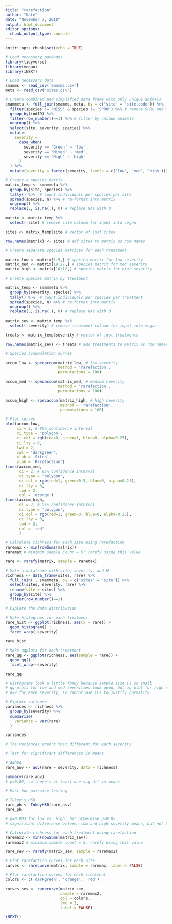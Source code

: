 ---
title: "rarefaction"
author: "Kate"
date: "November 7, 2018"
output: html_document
editor_options: 
  chunk_output_type: console
---

```{r setup, include=FALSE}
knitr::opts_chunk$set(echo = TRUE)
```


```{r packages and data, include=FALSE}

# Load necessary packages
library(tidyverse)
library(vegan)
library(iNEXT)

# Load necessary data
smamms <- read_csv('smamms.csv')
meta <- read_csv('sites.csv')

```


```{r simplified data frame}

# Create combined and simplified data frame with only unique animals
smammeta <- full_join(smamms, meta, by = c("site" = "site.code")) %>% 
  filter(species != 'MISS' & species != 'SPRU') %>% # remove SPRU and MISS
  group_by(indID) %>% 
  filter(row_number()==1) %>% # filter by unique animals
  ungroup() %>% 
  select(site, severity, species) %>% 
  mutate(
    severity = 
      case_when(
        severity == 'Green' ~ 'low',
        severity == 'Mixed' ~ 'med',
        severity == 'High' ~ 'high'
      )
  ) %>% 
  mutate(severity = factor(severity, levels = c('low', 'med', 'high')))

```


```{r species matrix, include=FALSE}

# Create a species matrix
matrix_temp <- smammeta %>% 
  group_by(site, species) %>% 
  tally() %>%  # count individuals per species per site
  spread(species, n) %>% # re-format into matrix
  ungroup() %>% 
  replace(., is.na(.), 0) # replace NAs with 0

matrix <- matrix_temp %>% 
  select(-site) # remove site column for input into vegan

sites <- matrix_temp$site # vector of just sites

row.names(matrix) <- sites # add sites to matrix as row names

# Create separate species matrices for each treatment

matrix_low <- matrix[1:9,] # species matrix for low severity
matrix_med <- matrix[19:27,] # species matrix for med severity
matrix_high <- matrix[10:18,] # species matrix for high severity

# Create species matrix by treatment

matrix_temp <- smammeta %>% 
  group_by(severity, species) %>% 
  tally() %>%  # count individuals per species per treatment
  spread(species, n) %>% # re-format into matrix
  ungroup() %>% 
  replace(., is.na(.), 0) # replace NAs with 0
  
matrix_sev <- matrix_temp %>% 
  select(-severity) # remove treatment column for input into vegan

treats <- matrix_temp$severity # vector of just treatments

row.names(matrix_sev) <- treats # add treatments to matrix as row names

```


```{r species accumulation}

# Species accumulation curves

accum_low <- specaccum(matrix_low, # low severity
                       method = 'rarefaction', 
                       permutations = 100)

accum_med <- specaccum(matrix_med, # medium severity
                       method = 'rarefaction',
                       permutations = 100)

accum_high <- specaccum(matrix_high, # high severity
                        method = 'rarefaction',
                        permutations = 100)

# Plot curves
plot(accum_low,
     ci = 2, # 95% confidence interval
     ci.type = 'polygon',
     ci.col = rgb(red=0, green=1, blue=0, alpha=0.25),
     ci.lty = 0,
     lwd = 2,
     col = 'darkgreen',
     xlab = 'Sites',
     ylab = 'Rarefaction')
lines(accum_med,
      ci = 2, # 95% confidence interval
      ci.type = 'polygon',
      ci.col = rgb(red=1, green=0.5, blue=0, alpha=0.25),
      ci.lty = 0,
      lwd = 2,
      col = 'orange')
lines(accum_high,
      ci = 2, # 95% confidence interval
      ci.type = 'polygon',
      ci.col = rgb(red=1, green=0, blue=0, alpha=0.25),
      ci.lty = 0,
      lwd = 2,
      col = 'red'
      )

```


```{r rarefaction}

# Calculate richness for each site using rarefaction
raremax <- min(rowSums(matrix))
raremax # minimum sample count = 5: rarefy using this value

rare <- rarefy(matrix, sample = raremax)

# Make a dataframe with site, severity, and H
richness <- data_frame(sites, rare) %>% 
  full_join(., smammeta, by = c('sites' = 'site')) %>% 
  select(sites, severity, rare) %>% 
  rename(site = sites) %>% 
  group_by(site) %>% 
  filter(row_number()==1)

```


```{r data distribution}

# Explore the data distribution

# Make histograms for each treatment
rare_hist <- ggplot(richness, aes(x = rare)) +
  geom_histogram() +
  facet_wrap(~severity)

rare_hist

# Make qqplots for each treatment
rare_qq <- ggplot(richness, aes(sample = rare)) +
  geom_qq() +
  facet_wrap(~severity)

rare_qq

# Histograms look a little funky because sample size is so small
# qq-plots for low and med severities look good, but qq-plot for high severity is skewed towards 0
# n=9 for each severity, so cannot use CLT to justify normality

```


```{r data variance}

# Explore variance
variances <- richness %>% 
  group_by(severity) %>% 
  summarize(
    variance = var(rare)
  )

variances

# The variances aren't that different for each severity

```


```{r ANOVA and post-hoc tests}

# Test for significant differences in means

# ANOVA
rare_aov <- aov(rare ~ severity, data = richness)

summary(rare_aov)
# p<0.05, so there's at least one sig dif in means

# Post-hoc pairwise testing

# Tukey's HSD
rare_ph <- TukeyHSD(rare_aov)
rare_ph

# p=0.003 for low vs. high, but otherwise p>0.05
# significant difference between low and high severity means, but not between med vs. low or high severities

```


```{r rarefaction per treatment}

# Calculate richness for each treatment using rarefaction
raremax2 <- min(rowSums(matrix_sev))
raremax2 # minimum sample count = 5: rarefy using this value

rare_sev <- rarefy(matrix_sev, sample = raremax2)

```


```{r rarefaction curves, echo=FALSE}

# Plot rarefaction curves for each site
curves <- rarecurve(matrix, sample = raremax, label = FALSE)

# Plot rarefaction curves for each treatment
colors <- c('darkgreen', 'orange', 'red')

curves_sev <- rarecurve(matrix_sev,
                        sample = raremax2,
                        col = colors,
                        lwd = 2,
                        label = FALSE)

iNEXT()

```

